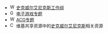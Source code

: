 * [[File:Wikiproject_Square_Enix.svg|16x16px]] [[WikiProject:电子游戏/史克威尔艾尼克斯|史克威尔艾尼克斯工作组]]
* [[File:Gamepad.svg|16x16px]] [[WikiProject:电子游戏|电子游戏专题]]
* [[File:Wikipe-tan_head.png|16x16px]] [[WikiProject:ACG|ACG专题]]
* [[File:Commons-logo.svg|16x16px]] 维基共享资源中的[[commons:Category:Square_Enix|史克威尔艾尼克斯]]相关资源